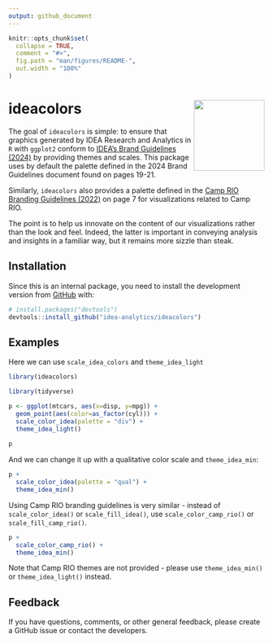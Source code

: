 ```yaml
---
output: github_document
---
```


<!-- README.md is generated from README.Rmd. Please edit that file -->

```r
knitr::opts_chunk$set(
  collapse = TRUE,
  comment = "#>",
  fig.path = "man/figures/README-",
  out.width = "100%"
)
```

# ideacolors <a href='https://idea-analytics.github.io/ideacolors'><img src='man/figures/logo.png' align="right" height="139" /></a>

<!-- badges: start -->
<!-- badges: end -->

The goal of `ideacolors` is simple: to ensure that graphics generated by IDEA Research and Analytics in `R` with `ggplot2` conform to [IDEA's Brand Guidelines (2024)](https://brandfolder.com/ideapublicschools) by providing themes and scales. This package uses by default the palette defined in the 2024 Brand Guidelines document found on pages 19-21. 

Similarly, `ideacolors` also provides a palette defined in the [Camp RIO Branding Guidelines (2022)](https://brandfolder.com/ideapublicschools) on page 7 for visualizations related to Camp RIO.

The point is to help us innovate on the content of our visualizations rather than the look and feel. Indeed, the latter is important in conveying analysis and insights in a familiar way, but it remains more sizzle than steak. 

## Installation

Since this is an internal package, you need to install the development version from [GitHub](https://github.com/) with:

``` r
# install.packages("devtools")
devtools::install_github("idea-analytics/ideacolors")
```
## Examples

Here we can use `scale_idea_colors` and `theme_idea_light`

```r
library(ideacolors)

library(tidyverse)

p <- ggplot(mtcars, aes(x=disp, y=mpg)) +
  geom_point(aes(color=as_factor(cyl))) +
  scale_color_idea(palette = "div") +
  theme_idea_light()
  
p
```

And we can change it up with a qualitative color scale and  `theme_idea_min`:

```r
p + 
  scale_color_idea(palette = "qual") +
  theme_idea_min()
```

Using Camp RIO branding guidelines is very similar - instead of `scale_color_idea()` or `scale_fill_idea()`, use `scale_color_camp_rio()` or `scale_fill_camp_rio()`.

```r
p + 
  scale_color_camp_rio() +
  theme_idea_min()
```

Note that Camp RIO themes are not provided - please use `theme_idea_min()` or `theme_idea_light()` instead.


## Feedback

If you have questions, comments, or other general feedback, please create a GitHub issue or contact the developers.

